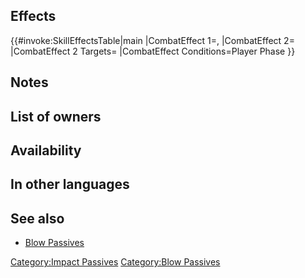 {{Passive
|type=A
|exclusive=0
|1name=Mirror Impact
|1tagid=SID_鬼神明鏡の瞬撃3
|1effect=If unit initiates combat, grants Atk+6, Res+10 during combat and foe cannot make a follow-up attack.
|1cost=300
|1required=Mirror Strike 2
|canUseMove=Infantry,Flying
|canUseWeapon={{WeaponList|exclude=Staff}}
|properties=random_owner
}}
==Effects==
{{#invoke:SkillEffectsTable|main
|CombatEffect 1={{SkillEffectText|Temporary buffs|Atk|6}}, {{SkillEffectText|Temporary buffs|Res|10}}
|CombatEffect 2={{SkillEffectText|Foe Cannot Follow-Up}}
|CombatEffect 2 Targets={{SkillTargetText|Foe}}
|CombatEffect Conditions=Player Phase
}}
==Notes==
{{IfUnitInitiates}}
{{Temporary buffs}}
{{Prevent follow-up}}
==List of owners==
{{Skill Hero List}}
==Availability==
{{PassiveFocusList}}
{{PassiveDistributionList}}
{{PassiveCombatManualList}}
==In other languages==
{{OtherLanguages
|japanese=鬼神明鏡の瞬撃
|german=Spiegelprall
|spanishEU=Impacto espejo
|spanishLA=Impacto espejo
|french=Impact résolu
|italian=Impatto specchio
|chineseTW=鬼神明鏡瞬擊
|portuguese=Impacto espelho
}}
==See also==
{{See also skills|cond=Description LIKE '%if unit initiates combat, grants Atk%Res+%and foe cannot make a follow-up attack%' AND Description NOT LIKE '%if unit initiates combat%if foe initiates combat%'}}
* [[Blow Passives]]
{{Passives Navbox|A}}
[[Category:Impact Passives]]
[[Category:Blow Passives]]